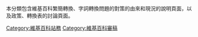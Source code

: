 {{字詞轉換索引}}

本分類包含維基百科繁簡轉換、字詞轉換問題的對策的由來和現況的說明頁面，以及政策、轉換表的討論頁面。

[[Category:維基百科站務|Category:維基百科站務]]
[[Category:維基百科審稿|Category:維基百科審稿]]